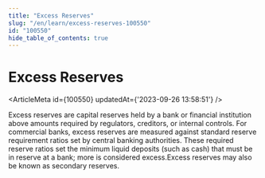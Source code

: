 ```yaml
---
title: "Excess Reserves"
slug: "/en/learn/excess-reserves-100550"
id: "100550"
hide_table_of_contents: true
---
```



# Excess Reserves

<ArticleMeta id={100550} updatedAt={'2023-09-26 13:58:51'} />
<div className='border-solid border-b border-t-0 my-4 border-[var(--ifm-color-gray-300)]' />

Excess reserves are capital reserves held by a bank or financial institution above amounts required by regulators, creditors, or internal controls. For commercial banks, excess reserves are measured against standard reserve requirement ratios set by central banking authorities. These required reserve ratios set the minimum liquid deposits (such as cash) that must be in reserve at a bank; more is considered excess.Excess reserves may also be known as secondary reserves.
